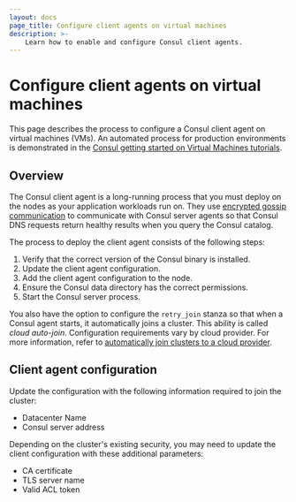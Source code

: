 ```yaml
---
layout: docs
page_title: Configure client agents on virtual machines
description: >-
    Learn how to enable and configure Consul client agents.
---
```


# Configure client agents on virtual machines

This page describes the process to configure a Consul client agent on virtual machines (VMs). An automated process for production environments is demonstrated in the [Consul getting started on Virtual Machines tutorials](/consul/tutorials/get-started-vms/virtual-machine-gs-service-discovery).

## Overview

The Consul client agent is a long-running process that you must deploy on the nodes as your application workloads run on. They use [encrypted gossip communication](/consul/docs/concept/gossip) to communicate with Consul server agents so that Consul DNS requests return healthy results when you query the Consul catalog.

The process to deploy the client agent consists of the following steps:

1. Verify that the correct version of the Consul binary is installed.
1. Update the client agent configuration.
1. Add the client agent configuration to the node.
1. Ensure the Consul data directory has the correct permissions.
1. Start the Consul server process.

You also have the option to configure the `retry_join` stanza so that when a Consul agent starts, it automatically joins a cluster. This ability is called _cloud auto-join_. Configuration requirements vary by cloud provider. For more information, refer to [automatically join clusters to a cloud provider](/deploy/server/cloud-auto-join).

## Client agent configuration

Update the configuration with the following information required to join the cluster:

- Datacenter Name
- Consul server address

Depending on the cluster's existing security, you may need to update the client configuration with these additional parameters:

- CA certificate
- TLS server name
- Valid ACL token